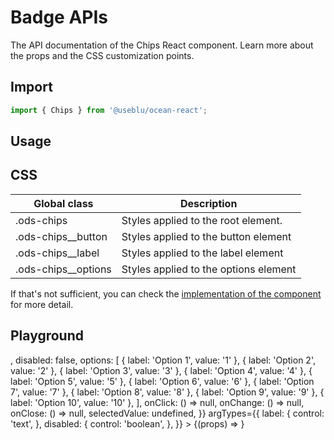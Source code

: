 
<Meta title="Components/Chips" component={Chips} />

# Badge APIs

The API documentation of the Chips React component. Learn more about the props and the CSS customization points.

## Import

```javascript
import { Chips } from '@useblu/ocean-react';
```

## Usage

<Canvas withSource="open" withToolbar>
  <Story name="usage">
    <Chips
      label="Selecione o filtro"
      options={[
        { label: 'Option 1', value: '1' },
        { label: 'Option 2', value: '2' },
        { label: 'Option 3', value: '3' },
        { label: 'Option 4', value: '4' },
        { label: 'Option 5', value: '5' },
        { label: 'Option 6', value: '6' },
        { label: 'Option 7', value: '7' },
        { label: 'Option 8', value: '8' },
        { label: 'Option 9', value: '9' },
        { label: 'Option 10', value: '10' },
      ]}
    />
  </Story>
</Canvas>

## CSS

| Global class          | Description                           |
| --------------------- | ------------------------------------- |
| .ods-chips            | Styles applied to the root element.   |
| .ods-chips\_\_button  | Styles applied to the button element  |
| .ods-chips\_\_label   | Styles applied to the label element   |
| .ods-chips\_\_options | Styles applied to the options element |

If that's not sufficient, you can check the [implementation of the component](https://github.com/ocean-ds/ocean-web/blob/master/packages/ocean-react/src/Chips/Chips.tsx) for more detail.

## Playground

<Canvas>
  <Story
    name="playground"
    args={{
      label: 'Selecione o filtro',
      icon: <Adjustments />,
      disabled: false,
      options: [
        { label: 'Option 1', value: '1' },
        { label: 'Option 2', value: '2' },
        { label: 'Option 3', value: '3' },
        { label: 'Option 4', value: '4' },
        { label: 'Option 5', value: '5' },
        { label: 'Option 6', value: '6' },
        { label: 'Option 7', value: '7' },
        { label: 'Option 8', value: '8' },
        { label: 'Option 9', value: '9' },
        { label: 'Option 10', value: '10' },
      ],
      onClick: () => null,
      onChange: () => null,
      onClose: () => null,
      selectedValue: undefined,
    }}
    argTypes={{
      label: {
        control: 'text',
      },
      disabled: {
        control: 'boolean',
      },
    }}
  >
    {(props) => <Chips {...props} />}
  </Story>
</Canvas>
